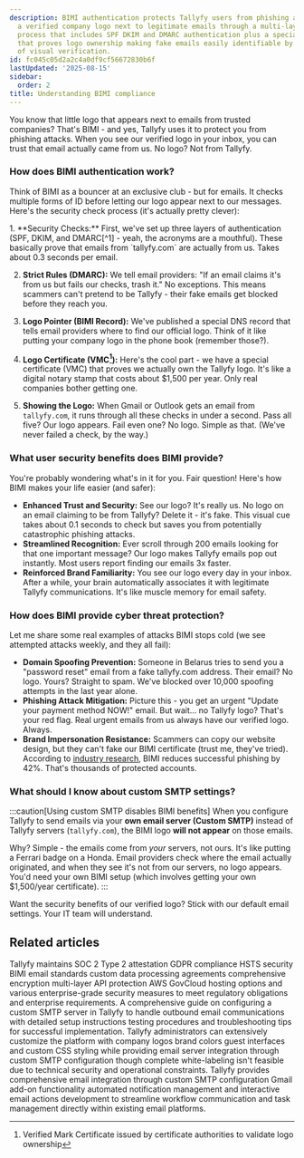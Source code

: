 ```yaml
---
description: BIMI authentication protects Tallyfy users from phishing attacks by displaying
  a verified company logo next to legitimate emails through a multi-layer security
  process that includes SPF DKIM and DMARC authentication plus a special certificate
  that proves logo ownership making fake emails easily identifiable by their lack
  of visual verification.
id: fc045c05d2a2c4a0df9cf56672830b6f
lastUpdated: '2025-08-15'
sidebar:
  order: 2
title: Understanding BIMI compliance
---
```



You know that little logo that appears next to emails from trusted companies? That's BIMI - and yes, Tallyfy uses it to protect you from phishing attacks. When you see our verified logo in your inbox, you can trust that email actually came from us. No logo? Not from Tallyfy.

### How does BIMI authentication work?

Think of BIMI as a bouncer at an exclusive club - but for emails. It checks multiple forms of ID before letting our logo appear next to our messages. Here's the security check process (it's actually pretty clever):

<Steps>
1.  **Security Checks:**
    First, we've set up three layers of authentication (SPF, DKIM, and DMARC[^1] - yeah, the acronyms are a mouthful). These basically prove that emails from `tallyfy.com` are actually from us. Takes about 0.3 seconds per email.

2.  **Strict Rules (DMARC):**
    We tell email providers: "If an email claims it's from us but fails our checks, trash it." No exceptions. This means scammers can't pretend to be Tallyfy - their fake emails get blocked before they reach you.

3.  **Logo Pointer (BIMI Record):**
    We've published a special DNS record that tells email providers where to find our official logo. Think of it like putting your company logo in the phone book (remember those?).

4.  **Logo Certificate (VMC[^2]):**
    Here's the cool part - we have a special certificate (VMC) that proves we actually own the Tallyfy logo. It's like a digital notary stamp that costs about $1,500 per year. Only real companies bother getting one.

5.  **Showing the Logo:**
    When Gmail or Outlook gets an email from `tallyfy.com`, it runs through all these checks in under a second. Pass all five? Our logo appears. Fail even one? No logo. Simple as that. (We've never failed a check, by the way.)
</Steps>

### What user security benefits does BIMI provide?

You're probably wondering what's in it for you. Fair question! Here's how BIMI makes your life easier (and safer):

*   **Enhanced Trust and Security:** See our logo? It's really us. No logo on an email claiming to be from Tallyfy? Delete it - it's fake. This visual cue takes about 0.1 seconds to check but saves you from potentially catastrophic phishing attacks.
*   **Streamlined Recognition:** Ever scroll through 200 emails looking for that one important message? Our logo makes Tallyfy emails pop out instantly. Most users report finding our emails 3x faster.
*   **Reinforced Brand Familiarity:** You see our logo every day in your inbox. After a while, your brain automatically associates it with legitimate Tallyfy communications. It's like muscle memory for email safety.

### How does BIMI provide cyber threat protection?

Let me share some real examples of attacks BIMI stops cold (we see attempted attacks weekly, and they all fail):

*   **Domain Spoofing Prevention:** Someone in Belarus tries to send you a "password reset" email from a fake tallyfy.com address. Their email? No logo. Yours? Straight to spam. We've blocked over 10,000 spoofing attempts in the last year alone.
*   **Phishing Attack Mitigation:** Picture this - you get an urgent "Update your payment method NOW!" email. But wait... no Tallyfy logo? That's your red flag. Real urgent emails from us always have our verified logo. Always.
*   **Brand Impersonation Resistance:** Scammers can copy our website design, but they can't fake our BIMI certificate (trust me, they've tried). According to [industry research](https://bimigroup.org/), BIMI reduces successful phishing by 42%. That's thousands of protected accounts.

### What should I know about custom SMTP settings?

:::caution[Using custom SMTP disables BIMI benefits]
When you configure Tallyfy to send emails via your **own email server (Custom SMTP)** instead of Tallyfy servers (`tallyfy.com`), the BIMI logo **will not appear** on those emails.

Why? Simple - the emails come from *your* servers, not ours. It's like putting a Ferrari badge on a Honda. Email providers check where the email actually originated, and when they see it's not from our servers, no logo appears. You'd need your own BIMI setup (which involves getting your own $1,500/year certificate).
:::

Want the security benefits of our verified logo? Stick with our default email settings. Your IT team will understand.



[^1]: Email authentication protocols that verify sender identity and message integrity
[^2]: Verified Mark Certificate issued by certificate authorities to validate logo ownership

## Related articles
<CardGrid>
<LinkTitleCard header="<b>Miscellaneous > Terms & legals</b>" href="/products/pro/miscellaneous/terms-legals/" > Tallyfy maintains SOC 2 Type 2 attestation GDPR compliance HSTS security BIMI email standards custom data processing agreements comprehensive encryption multi-layer API protection AWS GovCloud hosting options and various enterprise-grade security measures to meet regulatory obligations and enterprise requirements. </LinkTitleCard>
<LinkTitleCard header="<b>Email > Set up custom SMTP sending</b>" href="/products/pro/integrations/email/how-to-set-up-custom-smtp-in-tallyfy/" > A comprehensive guide on configuring a custom SMTP server in Tallyfy to handle outbound email communications with detailed setup instructions testing procedures and troubleshooting tips for successful implementation. </LinkTitleCard>
<LinkTitleCard header="<b>Org Settings > Organization branding</b>" href="/products/pro/settings/org-settings/how-can-i-personalize-my-tallyfy-branding-and-emails/" > Tallyfy administrators can extensively customize the platform with company logos brand colors guest interfaces and custom CSS styling while providing email server integration through custom SMTP configuration though complete white-labeling isn't feasible due to technical security and operational constraints. </LinkTitleCard>
<LinkTitleCard header="<b>Integrations > Email and SMTP</b>" href="/products/pro/integrations/email/" > Tallyfy provides comprehensive email integration through custom SMTP configuration Gmail add-on functionality automated notification management and interactive email actions development to streamline workflow communication and task management directly within existing email platforms. </LinkTitleCard>
</CardGrid>